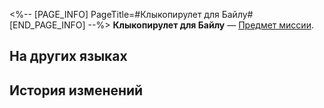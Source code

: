 <%-- [PAGE_INFO]
PageTitle=#Клыкопирулет для Байлу#
[END_PAGE_INFO] --%>
{{Предмет Инфобокс
|id          = 140242
|Изображение = Предмет Клыкопирулет для Байлу.png
|Тип         = Предмет миссии
|Инвентарь   = Миссии
|Редкость    = 3
|Эффект      = 
|Описание    = Такой милый сладкий рулетик, что так и хочется его слопать.<br />Получил название из-за красивой текстуры, напоминающей мех клыкопира.
}}
{{Описание|''- Какой чудесный рулетик! И похож на клыкопира!''<br />''- Вообще-то, он сделан из клыкопиров!''<br />''- А???''}}
'''Клыкопирулет для Байлу''' — [[Предмет миссии]].

==На других языках==
{{На других языках
|en   = A tuskpir wrap bought for Bailu
|zhs  = 给白露买的貘馍卷
|zht  = 幫白露買的貘饃卷
|ja   = 白露に買ってあげた獏巻き
|ko   = 백로에게 사 주는 몽맥 롤빵
|es   = Enrollado de colmipir que compraste para Bailu
|fr   = Wrap de tapir pour Bailu
|ru   = Клыкопирулет для Байлу
|th   = Tuskpir Wrap ที่ซื้อให้ Bailu
|vi   = Da Heo Cuốn Mua Cho Bailu
|de   = Für Bailu gekaufte Tapirrolle
|id   = Tuskpir Wrap yang Dibeli untuk Bailu
|pt   = Um Enroladinho de Fantapir Comprado para Bailu
}}

==История изменений==
{{История изменений|3.5}}